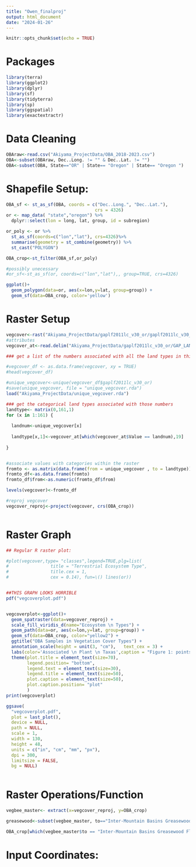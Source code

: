 ```yaml
---
title: "Owen_finalproj"
output: html_document
date: "2024-01-26"
---
```


```r
knitr::opts_chunk$set(echo = TRUE)
```

# Packages

```r
library(terra)
library(ggplot2)
library(dplyr)
library(sf)
library(tidyterra)
library(sp)
library(ggspatial)
library(exactextractr)
```

# Data Cleaning

```r
OBAraw<-read.csv("Akiyama_ProjectData/OBA_2018-2023.csv")
OBA<-subset(OBAraw, Dec..Long. != "" & Dec..Lat. != "")
OBA<-subset(OBA, State=="OR" | State== "Oregon" | State== "Oregon ")


```

# Shapefile Setup:

```r
OBA_sf <- st_as_sf(OBA, coords = c("Dec..Long.", "Dec..Lat."),
                                  crs = 4326)
or <- map_data( "state","oregon") %>% 
  dplyr::select(lon = long, lat, group, id = subregion)

or_poly <- or %>%
  st_as_sf(coords=c("lon","lat"), crs=4326)%>%
  summarise(geometry = st_combine(geometry)) %>%
  st_cast("POLYGON")

OBA_crop<-st_filter(OBA_sf,or_poly)

#possibly unecessary
#or_sf<-st_as_sf(or, coords=c("lon","lat"),, group=TRUE, crs=4326)

ggplot()+
  geom_polygon(data=or, aes(x=lon,y=lat, group=group)) +
  geom_sf(data=OBA_crop, color='yellow') 
```

# Raster Setup

```r
vegcover<-rast("Akiyama_ProjectData/gaplf2011lc_v30_or/gaplf2011lc_v30_or.tif")
#attributes
vegcover_at<-read.delim("Akiyama_ProjectData/gaplf2011lc_v30_or/GAP_LANDFIRE_National_Terrestrial_Ecosystems_2011_Attributes.txt")

### get a list of the numbers associated with all the land types in this raster (put this in # because converting to df took 20 min)

#vegcover_df <- as.data.frame(vegcover, xy = TRUE)
#head(vegcover_df)

#unique_vegcover<-unique(vegcover_df$gaplf2011lc_v30_or)
#save(unique_vegcover, file = "unique_vegcover.rda")
load("Akiyama_ProjectData/unique_vegcover.rda")

### get the categorical land types associated with those numbers
landtype<- matrix(0,161,1)
for (x in 1:161) {
  
  landnum<-unique_vegcover[x]
 
  landtype[x,1]<-vegcover_at[which(vegcover_at$Value == landnum),19]
  
}


#associate values with categories within the raster
fromto <- as.matrix(data.frame(from = unique_vegcover , to = landtype))
fromto_df<-as.data.frame(fromto)
fromto_df$from<-as.numeric(fromto_df$from)

levels(vegcover)<-fromto_df

#reproj vegcover
vegcover_reproj<-project(vegcover, crs(OBA_crop))



```

# Raster Graph

```r
## Regular R raster plot:

#plot(vegcover,type= "classes",legend=TRUE,plg=list(
#                title = "Terrestrial Ecosystem Type",
#                title.cex = 1, 
#                cex = 0.14), fun=\() lines(or))


##THIS GRAPH LOOKS HORRIBLE
pdf("vegcoverplot.pdf")


vegcoverplot<-ggplot()+
  geom_spatraster(data=vegcover_reproj) +
  scale_fill_viridis_d(name="Ecosystem \n Types") +
  geom_path(data=or, aes(x=lon,y=lat, group=group)) +
  geom_sf(data=OBA_crop, color="yellow2") +
  ggtitle("OBA Samples in Vegetation Cover Types") +
  annotation_scale(height = unit(3, "cm"),   text_cex = 3) +
  labs(color='Associated \n Plant \n Taxas',caption = "Figure 1: points represent instances of Halictus rubicundus caught from 2018-2019. The species has a wide distribution accross many ecosystems and plants.") +
  theme(plot.title = element_text(size=70),
        legend.position= "bottom",
        legend.text = element_text(size=30),
        legend.title = element_text(size=50),
        plot.caption = element_text(size=50),
        plot.caption.position= "plot"
        )
print(vegcoverplot)

ggsave(
  "vegcoverplot.pdf",
  plot = last_plot(),
  device = NULL,
  path = NULL,
  scale = 1,
  width = 130,
  height = 48,
  units = c("in", "cm", "mm", "px"),
  dpi = 300,
  limitsize = FALSE,
  bg = NULL)
         
```

# Raster Operations/Function

```r
vegbee_master<- extract(x=vegcover_reproj, y=OBA_crop)

greasewood<-subset(vegbee_master, to=="Inter-Mountain Basins Greasewood Flat")

OBA_crop[which(vegbee_master$to == "Inter-Mountain Basins Greasewood Flat"),]
```

# Input Coordinates:

```r

```

# 
